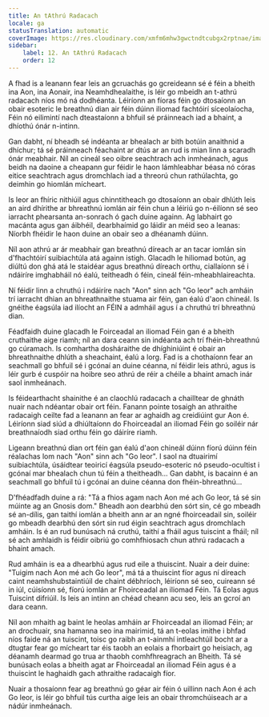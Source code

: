 ```yaml
---
title: An tAthrú Radacach
locale: ga
statusTranslation: automatic
coverImage: https://res.cloudinary.com/xmfm6mhw3gwctndtcubgx2rptnae/image/upload/v1740468922/small_cover_tratado_de_psicologia_revolucionaria_a4c0dca4e0.webp
sidebar:
    label: 12. An tAthrú Radacach
    order: 12
---
```

A fhad is a leanann fear leis an gcruachás go gcreideann sé é féin a bheith ina Aon, ina Aonair, ina Neamhdhealaithe, is léir go mbeidh an t-athrú radacach níos mó ná dodhéanta. Léiríonn an fíoras féin go dtosaíonn an obair esoteric le breathnú dian air féin dúinn iliomad fachtóirí síceolaíocha, Féin nó eilimintí nach dteastaíonn a bhfuil sé práinneach iad a bhaint, a dhíothú ónár n-intinn.

Gan dabht, ní bheadh ​​sé indéanta ar bhealach ar bith botúin anaithnid a dhíchur; tá sé práinneach féachaint ar dtús ar an rud is mian linn a scaradh ónár meabhair. Níl an cineál seo oibre seachtrach ach inmheánach, agus beidh na daoine a cheapann gur féidir le haon lámhleabhar béasa nó córas eitice seachtrach agus dromchlach iad a threorú chun rathúlachta, go deimhin go hiomlán mícheart.

Is leor an fhíric nithiúil agus chinntitheach go dtosaíonn an obair dhlúth leis an aird dhírithe ar bhreathnú iomlán air féin chun a léiriú go n-éilíonn sé seo iarracht phearsanta an-sonrach ó gach duine againn. Ag labhairt go macánta agus gan áibhéil, dearbhaímid go láidir an méid seo a leanas: Níorbh fhéidir le haon duine an obair seo a dhéanamh dúinn.

Níl aon athrú ar ár meabhair gan breathnú díreach ar an tacar iomlán sin d'fhachtóirí suibiachtúla atá againn istigh. Glacadh le hiliomad botún, ag diúltú don ghá atá le staidéar agus breathnú díreach orthu, ciallaíonn sé i ndáiríre imghabháil nó éalú, teitheadh ​​ó féin, cineál féin-mheabhlaireachta.

Ní féidir linn a chruthú i ndáiríre nach "Aon" sinn ach "Go leor" ach amháin trí iarracht dhian an bhreathnaithe stuama air féin, gan éalú d'aon chineál. Is gnéithe éagsúla iad ilíocht an FÉIN a admháil agus í a chruthú trí bhreathnú dian.

Féadfaidh duine glacadh le Foirceadal an iliomad Féin gan é a bheith cruthaithe aige riamh; níl an dara ceann sin indéanta ach trí fhéin-bhreathnú go cúramach. Is comhartha dosháraithe de dhíghiniúint é obair an bhreathnaithe dhlúth a sheachaint, éalú a lorg. Fad is a chothaíonn fear an seachmall go bhfuil sé i gcónaí an duine céanna, ní féidir leis athrú, agus is léir gurb é cuspóir na hoibre seo athrú de réir a chéile a bhaint amach inár saol inmheánach.

Is féidearthacht shainithe é an claochlú radacach a chailltear de ghnáth nuair nach ndéantar obair ort féin. Fanann pointe tosaigh an athraithe radacaigh ceilte fad a leanann an fear ar aghaidh ag creidiúint gur Aon é. Léiríonn siad siúd a dhiúltaíonn do Fhoirceadal an iliomad Féin go soiléir nár breathnaíodh siad orthu féin go dáiríre riamh.

Ligeann breathnú dian ort féin gan éalú d'aon chineál dúinn fíorú dúinn féin réalachas lom nach "Aon" sinn ach "Go leor". I saol na dtuairimí suibiachtúla, úsáidtear teoiricí éagsúla pseudo-esoteric nó pseudo-ocultist i gcónaí mar bhealach chun tú féin a theitheadh... Gan dabht, is bacainn é an seachmall go bhfuil tú i gcónaí an duine céanna don fhéin-bhreathnú...

D'fhéadfadh duine a rá: "Tá a fhios agam nach Aon mé ach Go leor, tá sé sin múinte ag an Gnosis dom." Bheadh ​​aon dearbhú den sórt sin, cé go mbeadh sé an-dílis, gan taithí iomlán a bheith ann ar an ngné fhoirceadail sin, soiléir go mbeadh dearbhú den sórt sin rud éigin seachtrach agus dromchlach amháin. Is é an rud bunúsach ná cruthú, taithí a fháil agus tuiscint a fháil; níl sé ach amhlaidh is féidir oibriú go comhfhiosach chun athrú radacach a bhaint amach.

Rud amháin is ea a dhearbhú agus rud eile a thuiscint. Nuair a deir duine: "Tuigim nach Aon mé ach Go leor", má tá a thuiscint fíor agus ní díreach caint neamhshubstaintiúil de chaint débhríoch, léiríonn sé seo, cuireann sé in iúl, cúisíonn sé, fíorú iomlán ar Fhoirceadal an iliomad Féin. Tá Eolas agus Tuiscint difriúil. Is leis an intinn an chéad cheann acu seo, leis an gcroí an dara ceann.

Níl aon mhaith ag baint le heolas amháin ar Fhoirceadal an iliomad Féin; ar an drochuair, sna hamanna seo ina mairimid, tá an t-eolas imithe i bhfad níos faide ná an tuiscint, toisc go raibh an t-ainmhí intleachtúil bocht ar a dtugtar fear go mícheart tar éis taobh an eolais a fhorbairt go heisiach, ag déanamh dearmad go trua ar thaobh comhfhreagrach an Bheith. Tá sé bunúsach eolas a bheith agat ar Fhoirceadal an iliomad Féin agus é a thuiscint le haghaidh gach athraithe radacaigh fíor.

Nuair a thosaíonn fear ag breathnú go géar air féin ó uillinn nach Aon é ach Go leor, is léir go bhfuil tús curtha aige leis an obair thromchúiseach ar a nádúr inmheánach.

